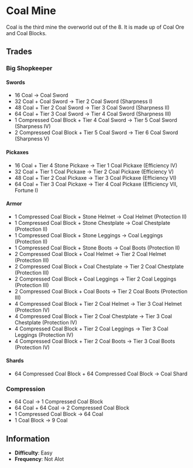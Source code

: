 
# Coal Mine
Coal is the third mine the overworld out of the 8. It is made up of Coal Ore and Coal Blocks.

## Trades
### Big Shopkeeper
#### Swords
 - 16 Coal -> Coal Sword
 - 32 Coal + Coal Sword -> Tier 2 Coal Sword (Sharpness I)
 - 48 Coal + Tier 2 Coal Sword -> Tier 3 Coal Sword (Sharpness II)
 - 64 Coal + Tier 3 Coal Sword -> Tier 4 Coal Sword (Sharpness III)
 - 1 Compressed Coal Block + Tier 4 Coal Sword -> Tier 5 Coal Sword (Sharpness IV)
 - 2 Compressed Coal Block + Tier 5 Coal Sword -> Tier 6 Coal Sword (Sharpness V)
#### Pickaxes
 - 16 Coal + Tier 4 Stone Pickaxe -> Tier 1 Coal Pickaxe (Efficiency IV)
 - 32 Coal + Tier 1 Coal Pickaxe -> Tier 2 Coal Pickaxe (Efficiency V)
 - 48 Coal + Tier 2 Coal Pickaxe -> Tier 3 Coal Pickaxe (Efficiency VI)
 - 64 Coal + Tier 3 Coal Pickaxe -> Tier 4 Coal Pickaxe (Efficiency VII, Fortune I)
#### Armor
 - 1 Compressed Coal Block + Stone Helmet -> Coal Helmet (Protection II)
 - 1 Compressed Coal Block + Stone Chestplate -> Coal Chestplate (Protection II)
 - 1 Compressed Coal Block + Stone Leggings -> Coal Leggings (Protection II)
 - 1 Compressed Coal Block + Stone Boots -> Coal Boots (Protection II)
 - 2 Compressed Coal Block + Coal Helmet -> Tier 2 Coal Helmet (Protection III)
 - 2 Compressed Coal Block + Coal Chestplate -> Tier 2 Coal Chestplate (Protection III)
 - 2 Compressed Coal Block + Coal Leggings -> Tier 2 Coal Leggings (Protection III)
 - 2 Compressed Coal Block + Coal Boots -> Tier 2 Coal Boots (Protection III)
 - 4 Compressed Coal Block + Tier 2 Coal Helmet -> Tier 3 Coal Helmet (Protection IV)
 - 4 Compressed Coal Block + Tier 2 Coal Chestplate -> Tier 3 Coal Chestplate (Protection IV)
 - 4 Compressed Coal Block + Tier 2 Coal Leggings -> Tier 3 Coal Leggings (Protection IV)
 - 4 Compressed Coal Block + Tier 2 Coal Boots -> Tier 3 Coal Boots (Protection IV)
#### Shards
 - 64 Compressed Coal Block + 64 Compressed Coal Block -> Coal Shard

### Compression
 - 64 Coal -> 1 Compressed Coal Block
 - 64 Coal + 64 Coal -> 2 Compressed Coal Block
 - 1 Compressed Coal Block -> 64 Coal
 - 1 Coal Block -> 9 Coal

## Information
  - **Difficulty**<InfoButton desc="How hard is it to complete this?"/>: Easy
  - **Frequency**<InfoButton desc="When playing, does it occur again?"/>: Not Alot
